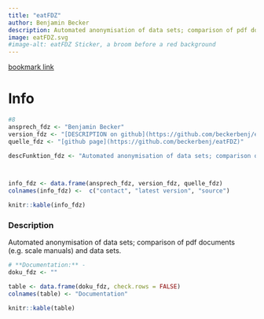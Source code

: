 ```yaml
---
title: "eatFDZ"
author: Benjamin Becker
description: Automated anonymisation of data sets; comparison of pdf documents (e.g. scale manuals) and data sets.
image: eatFDZ.svg
#image-alt: eatFDZ Sticker, a broom before a red background
---
```


[bookmark link](https://beckerbenj.github.io/eatFDZ/)

# Info

```r
#8
ansprech_fdz <- "Benjamin Becker"
version_fdz <- "[DESCRIPTION on github](https://github.com/beckerbenj/eatFDZ/blob/master/DESCRIPTION)"
quelle_fdz <- "[github page](https://github.com/beckerbenj/eatFDZ)"

descFunktion_fdz <- "Automated anonymisation of data sets; comparison of pdf documents (e.g. scale manuals) and data sets."



info_fdz <- data.frame(ansprech_fdz, version_fdz, quelle_fdz)
colnames(info_fdz) <-  c("contact", "latest version", "source")

knitr::kable(info_fdz)
```

### Description

Automated anonymisation of data sets; comparison of pdf documents (e.g. scale manuals) and data sets.

```r
# **Documentation:** -
doku_fdz <- ""

table <- data.frame(doku_fdz, check.rows = FALSE)
colnames(table) <- "Documentation"

knitr::kable(table)
```

